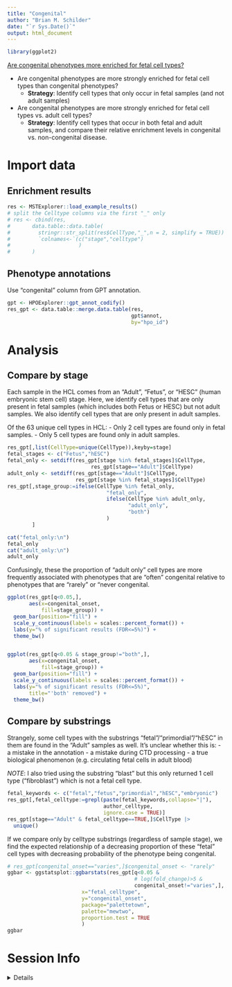```yaml
---
title: "Congenital"
author: "Brian M. Schilder"
date: "`r Sys.Date()`"
output: html_document
---
```


```r
library(ggplot2)
```


[Are congenital phenotypes more enriched for fetal cell types?](https://github.com/neurogenomics/rare_disease_celltyping/issues/47)

- Are congenital phenotypes are more strongly enriched for fetal cell types than congenital phenotypes?
  - **Strategy**: Identify cell types that only occur in fetal samples (and not adult samples)
- Are congenital phenotypes are more strongly enriched for fetal cell types vs. adult cell types?
  - **Strategy**: Identify cell types that occur in both fetal and adult samples, and compare their relative enrichment levels in congenital vs. non-congenital disease.

# Import data

## Enrichment results
```r
res <- MSTExplorer::load_example_results()
# split the Celltype columns via the first "_" only
# res <- cbind(res,
#       data.table::data.table(
#         stringr::str_split(res$CellType,"_",n = 2, simplify = TRUE)) |> 
#         `colnames<-`(c("stage","celltype")
#                      )
#       )
```

## Phenotype annotations
Use "congenital" column from GPT annotation.

```r
gpt <- HPOExplorer::gpt_annot_codify()
res_gpt <- data.table::merge.data.table(res, 
                                        gpt$annot,
                                        by="hpo_id")
```

# Analysis 

## Compare by stage

Each sample in the HCL comes from an "Adult", "Fetus", or "HESC" 
(human embryonic stem cell) stage. Here, we identify cell types that
are only present in fetal samples (which includes both Fetus or HESC)
but not adult samples.
We also identify cell types that are only present in adult samples.

Of the 63 unique cell types in HCL:
- Only 2 cell types are found only in fetal samples.
- Only 5 cell types are found only in adult samples.

```r
res_gpt[,list(CellType=unique(CellType)),keyby=stage]
fetal_stages <- c("Fetus","hESC")
fetal_only <- setdiff(res_gpt[stage %in% fetal_stages]$CellType,
                           res_gpt[stage=="Adult"]$CellType)
adult_only <- setdiff(res_gpt[stage=="Adult"]$CellType,
                      res_gpt[stage %in% fetal_stages]$CellType)
res_gpt[,stage_group:=ifelse(CellType %in% fetal_only,
                                "fetal_only",
                                ifelse(CellType %in% adult_only,
                                       "adult_only",
                                       "both")
                                )
        ]

cat("fetal_only:\n")
fetal_only
cat("adult_only:\n")
adult_only
```


Confusingly, these the proportion of "adult only" cell types are
more frequently associated with phenotypes that are "often" congenital 
relative to phenotypes that are "rarely" or "never congenital.

```r
ggplot(res_gpt[q<0.05,],
       aes(x=congenital_onset,
           fill=stage_group)) +
  geom_bar(position="fill") +
  scale_y_continuous(labels = scales::percent_format()) +
  labs(y="% of significant results (FDR<=5%)") +
  theme_bw()  


ggplot(res_gpt[q<0.05 & stage_group!="both",],
       aes(x=congenital_onset,
           fill=stage_group)) +
  geom_bar(position="fill") +
  scale_y_continuous(labels = scales::percent_format()) +
  labs(y="% of significant results (FDR<=5%)",
       title="'both' removed") +
  theme_bw()  

```



## Compare by substrings


Strangely, some cell types with the substrings "fetal"/"primordial"/"hESC" in them are found in the 
"Adult" samples as well. It's unclear whether this is:
- a mistake in the annotation
- a mistake during CTD processing
- a true biological phenomenon (e.g. circulating fetal cells in adult blood)

*NOTE*: I also tried using the substring "blast" but this only returned 1 cell type
("fibroblast") which is not a fetal cell type.

```r
fetal_keywords <- c("fetal","fetus","primordial","hESC","embryonic")
res_gpt[,fetal_celltype:=grepl(paste(fetal_keywords,collapse="|"),
                               author_celltype,
                               ignore.case = TRUE)]
res_gpt[stage=="Adult" & fetal_celltype==TRUE,]$CellType |>
  unique()
```

If we compare only by celltype substrings (regardless of sample stage), 
we find the expected relationship of a decreasing proportion of these "fetal" 
cell types with decreasing probability of the phenotype being congenital.

```r
# res_gpt[congenital_onset=="varies",]$congenital_onset <- "rarely"
ggbar <- ggstatsplot::ggbarstats(res_gpt[q<0.05 & 
                                         # log(fold_change)>5 & 
                                         congenital_onset!="varies",],
                        x="fetal_celltype",
                        y="congenital_onset",
                        package="palettetown",
                        palette="mewtwo",
                        proportion.test	= TRUE
                        ) 
ggbar
```


# Session Info

<details>
```r
sessionInfo()
```
</details>
